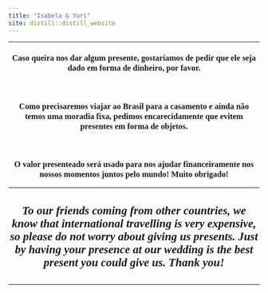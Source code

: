 ```yaml
---
title: "Isabela & Yuri"
site: distill::distill_website
---
```

----

<style type="text/css">
.slick-initialized .slick-slide {
    padding: 0;
}
</style>

<style type="text/css">
h1{
font-family: Taviraj;
}
</style>

<style type="text/css">
h2{
font-family: Taviraj;
}
</style>

<style type="text/css">
h3{
text-align: center;
font-family: Taviraj;
}
</style>

<style type="text/css">
h4{
font-family: Taviraj;
text-align: center;
font-size: 23px;
}
</style>


<style type="text/css">
a{
font-size: 17px;
font-family: Taviraj;
}
</style>

<style type="text/css">
.navbar-fixed-top{
position: fixed;
}
</style>

<style type="text/css">
  .navbar-brand {
    content:url(https://media.githubusercontent.com/media/isabela-yuri/isabela-yuri.github.io/main/6bc7410d1d5c571c49960a66fb96a54a856e3fb3/imgs/sakura_complete_2.png);
    width:100%; /*width of your image*/
    max-width: 100%;
   height:auto; /*height of your image*/
  }
}
</style>

<style type="text/css">
   .title{
   font-size: 0px !important;
}
</style>

<style type="text/css">
   .my_text{
   text-align: center;
   font-family: Taviraj;
}
</style>

<div>

### Caso queira nos dar algum presente, gostaríamos de pedir que ele seja dado em forma de dinheiro, por favor.

</br>

### Como precisaremos viajar ao Brasil para a casamento e ainda não temos uma moradia fixa, pedimos encarecidamente que evitem presentes em forma de objetos.

</br>

### O valor presenteado será usado para nos ajudar financeiramente nos nossos momentos juntos pelo mundo! Muito obrigado!

----

#### *To our friends coming from other countries, we know that international travelling is very expensive, so please do not worry about giving us presents. Just by having your presence at our wedding is the best present you could give us. Thank you!*

----

</div>
